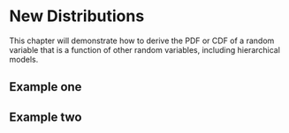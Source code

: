 # New Distributions {#new-distributions}

This chapter will demonstrate how to derive the PDF or CDF of a random variable that is a function of other random variables, including hierarchical models.

## Example one

## Example two
